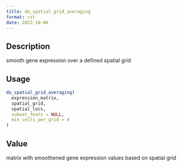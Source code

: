 ```yaml
--- 
title: do_spatial_grid_averaging 
format: rst 
date: 2022-10-06 
--- 
```


## Description

smooth gene expression over a defined spatial grid


## Usage

```r
do_spatial_grid_averaging(
  expression_matrix,
  spatial_grid,
  spatial_locs,
  subset_feats = NULL,
  min_cells_per_grid = 4
)
```


## Value

matrix with smoothened gene expression values based on spatial grid


